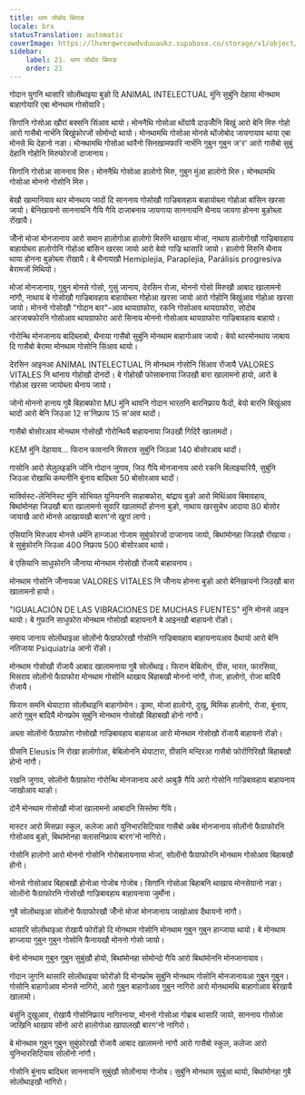 ```yaml
---
title: थाम जोबोद बिमाङ
locale: brx
statusTranslation: automatic
coverImage: https://lhvmrqwrcowdvduuaukz.supabase.co/storage/v1/object/public/strapi-uploads/small_cover-educacion-fundamental.webp-2d51a7828a2b1309555be27f7e2a61a0.webp
sidebar:
    label: 21. थाम जोबोद बिमाङ
    order: 21
---
```

गोदान युगनि थासारि सोलोंथाइया बुङो दि ANIMAL INTELECTUAL मुंनि सुबुंनि देहाया मोनथाम बाहागोयारि एबा मोनथाम गोसोयारि।

सिगांनि गोसोआ खौरां बक्सनि सिंआव थायो। मोननैथि गोसोआ थोंग्रांयै दाउजोँनि बिखुं आरो बेनि मिरु गोहो आरो गासैबो नार्भनि बिखुंफोरजों सोमोन्दो थायो। मोनथामथि गोसोआ मोनसे थोंजोबोद जायगायाव थाया एबा मोनसे थि देहानो नङा। मोनथामथि गोसोआ थारैनो सिनखामफारि नार्भनि गुबुन गुबुन ज'र' आरो गासैबो सुबुं देहानि गोहोनि मिरुफोरजों दाजानाय।

सिगांनि गोसोआ साननाय मिरु। मोननैथि गोसोआ हालोगो मिरु, गुबुन मुंआ हालोगो मिरु। मोनथामथि गोसोआ मोननो गोसोनि मिरु।

बेखौ खामानियाव थार मोनथाय जादों दि साननाय गोसोखौ गाज्रिबावहाय बाहायोब्ला गोहोआ बांसिन खरसा जायो। बेनिखायनो साननायनि गैयि गैयि दाजाबनाय जायगाया साननायनि थैनाय जायगा होनना बुङोब्ला रोंखायै।

जोँनो मोजां मोनजानाय आरो समान हालोगोआ हालोगो मिरुनि थाखाय मोजां, नाथाय हालोगोखौ गाज्रिबावहाय बाहायोब्ला हालोगोनि गोहोआ बांसिन खरसा जायो आरो बेयो गाज्रि थासारि जायो। हालोगो मिरुनि थैनाय थाया होनना बुङोब्ला रोंखायै। बे थैनायखौ Hemiplejia, Paraplejia, Parálisis progresiva बेरामजों मिथियो।

मोजां मोनजानाय, गुबुन मोनसे गोसो, गुसुं जानाय, देरसिन रोजा, मोननो गोसो मिरुखौ आबाद खालामनो नांगौ, नाथाय बे गोसोखौ गाज्रिबावहाय बाहायोब्ला गोहोआ खरसा जायो आरो गोहोनि बिखुंआव गोहोआ खरसा जायो। मोननो गोसोखौ "गोदान बार"-आव थायग्राफोरा, रकनि गोसोआव थायग्राफोरा, सोदोब आरजाबफोरनि गोसोआव थायग्राफोरा आरो सिनाय मोननो गोसोआव थायग्राफोरा गाज्रिबावहाय बाहायो।

गोरोन्थि मोनजानाय बादिब्लाबो, थैनाया गासैबो सुबुंनि मोनथाम बाहागोआव जायो। बेयो थारमोनथाय जाबाय दि गासैबो बेरामा मोनथाम गोसोनि सिंआव थायो।

देरसिन आइनआ ANIMAL INTELECTUAL नि मोनथाम गोसोनि सिंआव रोंजायै VALORES VITALES नि थांनाय गोहोखौ दोनदों। बे गोहोखौ फोसाबनाया जिउखौ बारा खालामनो हायो, आरो बे गोहोआ खरसा जायोब्ला थैनाय जायो।

जोनो मोननो हानाय गुबै बिहाबफोरा MU मुंनि थावनि गोदान भारतनि बारनिफ्राय फैदों, बेयो बारनि बिखुंआव थादों आरो बेनि जिउआ 12 स'निफ्राय 15 स'आव थादों।

गासैबो बोसोरआव मोनथाम गोसोखौ गोरोन्थियै बाहायनाया जिउखौ गिदिरै खालामदों।

KEM मुंनि देहायाव... फिरान फावनानि मिसराव सुबुंनि जिउआ 140 बोसोरआव थादों।

गासोनि आरो सेलुलइडनि जोंनि गोदान जुगाव, जिउ गैयि मोनजानाय आरो रकनि बिलाइयारियै, सुबुंनि जिउआ रोखाथि कम्पनीनि बुंनाय बादिब्ला 50 बोसोरआव थादों।

मार्क्सिस्ट-लेनिनिस्ट मुंनि सोभियत युनियननि साहाबफोरा, बांद्राय बुङो आरो मिथिंआव बिमावहाय, बिथांमोनहा जिउखौ बारा खालामनो सुवारि खालामदों होनना बुङो, नाथाय खरसुचेभ आदाया 80 बोसोर जायाखै आरो मोनसे आखायखौ बारग'नो खुगां लागो।

एसियानि मिरुआव मोनसे धर्मनि हान्जाआ गोजाम सुबुंफोरजों दाजानाय जायो, बिथांमोनहा जिउखौ रोंखाया। बे सुबुंफोरनि जिउआ 400 निफ्राय 500 बोसोरआव थायो।

बे एसियानि साधुफोरनि जोँनाया मोनथाम गोसोखौ रोंजायै बाहायनाय।

मोनथाम गोसोनि जोँनायआ VALORES VITALES नि जोँनाय होनना बुङो आरो बेनिखायनो जिउखौ बारा खालामनो हायो।

"IGUALACIÓN DE LAS VIBRACIONES DE MUCHAS FUENTES" मुंनि मोनसे आइन थायो। बे गुफानि साधुफोरा मोनथाम गोसोखौ बाहायनानै बे आइनखौ बाहायनो रोंङो।

समाय जानाय सोलोंथाइआ सोलोंनो फैग्राफोरखौ गोसोनि गाज्रिबावहाय बाहायनायआव दैथायो आरो बेनि नतिजाया Psiquiatría आनो रोंङो।

मोनथाम गोसोखौ रोंजायै आबाद खालामनाया गुबै सोलोंथाइ। फिरान बेबिलोन, ग्रीस, भारत, फारसिया, मिसराव सोलोंनो फैग्राफोरा मोनथाम गोसोनि थाखाय बिहाबखौ मोननो नांगौ, रोजा, हालोगो, रोजा बादियै रोंजायै।

फिरान समनि थेयाटारा सोलोंथाइनि बाहागोमोन। ड्रामा, मोजां हालोगो, दुखु, मिमिक हालोगो, रोजा, बुंनाय, आरो गुबुन बादियै मोनफ्रोम सुबुंनि मोनथाम गोसोखौ बिहाबखौ होनो नांगौ।

अब्ला सोलोंनो फैग्राफोरा गोसोखौ गाज्रिबावहाय बाहायआ आरो मोनथाम गोसोखौ रोंजायै बाहायनो रोंङो।

ग्रीसनि Eleusis नि रोखा हालोगोआ, बेबिलोननि थेयाटारा, ग्रीसनि मन्दिरआ गासैबो फोरोंगिरिखौ बिहाबखौ होनो नांगौ।

रखनि जुगाव, सोलोंनो फैग्राफोरा गोरोन्थि मोनजानाय आरो आबुङै गैयि आरो गोसोनि गाज्रिबावहाय बाहायनाय जाखोआव थाङो।

दोनै मोनथाम गोसोखौ मोजां खालामनो आबादनि सिस्तेमा गैयि।

मास्टर आरो मिसफ्रा स्कुल, कलेजा आरो युनिभारसिटियाव गासैबो अबेब मोनजानाय सोलोंनो फैग्राफोरनि गोसोआव बुङो, बिथांमोनहा क्लासनिफ्राय बारग'नो नागिरो।

गोसोनि हालोगो आरो मोननो गोसोनि गोरोबलायनाया मोजां, सोलोंनो फैग्राफोरनि मोनथाम गोसोआव बिहाबखौ होनो।

मोनसे गोसोआव बिहाबखौ होनोआ गोजोब गोजोब। सिगांनि गोसोआ बिहाबनि थाखाय मोनसेयानो नङा। सोलोंनो फैग्राफोरनि गोसोखौ गाज्रिबावहाय बाहायनाया जुर्मोना।

गुबै सोलोंथाइआ सोलोंनो फैग्राफोरखौ जोँनो मोजां मोनजानाय जाखोआव दैथायनो नांगौ।

थासारि सोलोंथाइआ रोखायै फोरोंङो दि मोनथाम गोसोनि मोनथाम गुबुन गुबुन हान्जाया थायो। बे मोनथाम हान्जाया गुबुन गुबुन गोसोनि फैनायखौ मोननो गोसो जायो।

बेनो मोनथाम गुबुन गुबुन सुबुंखौ होयो, बिथांमोनहा सोमोन्दो गैयि आरो बिथांमोननि मोनजानायाव।

गोदान जुगनि थासारि सोलोंथाइया फोरोंङो दि मोनफ्रोम सुबुंनि मोनथाम गोसोनि मोनजानायआ गुबुन गुबुन। गोसोनि बाहागोआव मोनसे नागिरो, आरो गुबुन बाहागोआव गुबुन नागिरो आरो मोनथामथि बाहागोआव बेरेखायै खालामो।

बंसुंनि दुखुआव, रोखायै गोसोनिफ्राय नागिरनाया, मोननो गोसोआ गोब्राब थासारि जायो, साननाय गोसोआ जाखिनि थाखाय सोंनो आरो हालोगोआ खापालखौ बारग'नो नागिरो।

बे मोनथाम गुबुन गुबुन सुबुंफोरखौ रोंजायै आबाद खालामनो नांगौ आरो गासैबो स्कुल, कलेजा आरो युनिभारसिटियाव सोलोंनो नांगौ।

गोसोनि बुंनाय बादिब्ला साननायनि सुबुंखौ सोलोंनाया गोजोब। सुबुंनि मोनथाम सुबुंआ थायो, बिथांमोनहा गुबै सोलोंथाइखौ नांगिरो।

